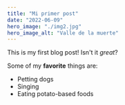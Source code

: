 ```yaml
---
title: "Mi primer post"
date: "2022-06-09"
hero_image: "./img2.jpg"
hero_image_alt: "Valle de la muerte"
---
```


This is my first blog post! Isn't it *great*?

Some of my **favorite** things are:

* Petting dogs
* Singing
* Eating potato-based foods